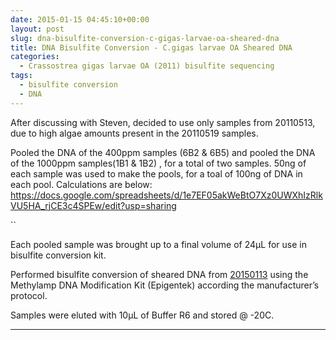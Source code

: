 ```yaml
---
date: 2015-01-15 04:45:10+00:00
layout: post
slug: dna-bisulfite-conversion-c-gigas-larvae-oa-sheared-dna
title: DNA Bisulfite Conversion - C.gigas larvae OA Sheared DNA
categories:
  - Crassostrea gigas larvae OA (2011) bisulfite sequencing
tags:
  - bisulfite conversion
  - DNA
---
```


After discussing with Steven, decided to use only samples from 20110513, due to high algae amounts present in the 20110519 samples.

Pooled the DNA of the 400ppm samples (6B2 & 6B5) and pooled the DNA of the 1000ppm samples(1B1 & 1B2) , for a total of two samples. 50ng of each sample was used to make the pools, for a toal of 100ng of DNA in each pool. Calculations are below:
[https://docs.google.com/spreadsheets/d/1e7EF05akWeBtO7Xz0UWXhIzRlkVU5HA_rjCE3c4SPEw/edit?usp=sharing](https://docs.google.com/spreadsheets/d/1e7EF05akWeBtO7Xz0UWXhIzRlkVU5HA_rjCE3c4SPEw/edit?usp=sharing)

``

Each pooled sample was brought up to a final volume of 24μL for use in bisulfite conversion kit.

Performed bisulfite conversion of sheared DNA from [20150113](https://robertslab.github.io/sams-notebook/2015/01/12/speedvac-c-gigas-larvae-oa-dna.html) using the Methylamp DNA Modification Kit (Epigentek) according the manufacturer's protocol.

Samples were eluted with 10μL of Buffer R6 and stored @ -20C.



* * *




